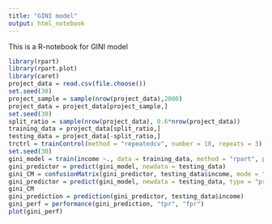 ```yaml
---
title: "GINI model"
output: html_notebook
---
```


This is a R-notebook for GINI model

```r
library(rpart)
library(rpart.plot)
library(caret)
project_data = read.csv(file.choose())
set.seed(30)
project_sample = sample(nrow(project_data),2000)
project_data = project_data[project_sample,]
set.seed(30)
split_ratio = sample(nrow(project_data), 0.6*nrow(project_data))
training_data = project_data[split_ratio,]
testing_data = project_data[-split_ratio,]
trctrl = trainControl(method = "repeatedcv", number = 10, repeats = 3)
set.seed(30)
gini_model = train(income ~., data = training_data, method = "rpart", parms = list(split = "gini"), trControl = trctrl, tuneLength = 10)
gini_predictor = predict(gini_model, newdata = testing_data)
gini_CM = confusionMatrix(gini_predictor, testing_data$income, mode = "everything")
gini_predictor = predict(gini_model, newdata = testing_data, type = "prob")[,2]
gini_CM
gini_prediction = prediction(gini_predictor, testing_data$income)
gini_perf = performance(gini_prediction, "tpr", "fpr")
plot(gini_perf)
```